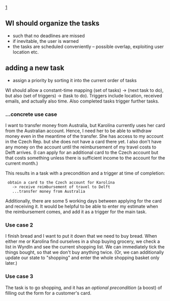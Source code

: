 [http://www.mindtools.com/pages/article/newPPM_77.htm]

==WI should organize the tasks==
* such that no deadlines are missed
* if inevitable, the user is warned
* the tasks are scheduled conveniently &ndash; possible overlap, exploiting user location etc.

==adding a new task==
* assign a priority by sorting it into the current order of tasks

WI should allow a constant-time mapping (set of tasks) -> (next task to 
do), but also (set of triggers) -> (task to do). Triggers include location, 
received emails, and actually also time. Also completed tasks trigger 
further tasks.

===&hellip;concrete use case===

I want to transfer money from Australia, but 
Karolína currently uses her card from the Australian account. Hence, 
I need her to be able to withdraw money even in the meantime of the 
transfer. She has access to my account in the Czech Rep. but she does 
not have a card there yet. I also don't have any money on the account 
until the reimbursement of my travel costs to Delft arrives. (I can 
apply for an additional card to the Czech account but that costs 
something unless there is sufficient income to the account for the 
current month.)

This results in a task with a precondition and a trigger at time of 
completion:

  obtain a card to the Czech account for Karolína
    -> receive reimbursement of travel to Delft
    ...transfer money from Australia

Additionally, there are some 5 working days between applying for the 
card and receiving it. It would be helpful to be able to enter my 
estimate when the reimbursement comes, and add it as a trigger for the 
main task.

===Use case 2===

I finish bread and I want to put it down that we need to buy 
bread. When either me or Karolína find ourselves in a shop buying 
grocery, we check a list in WyrdIn and see the current shopping list. We 
can immediately tick the things bought, so that we don't buy anything 
twice. (Or, we can additionally update our state to "shopping" and enter 
the whole shopping basket only later.)

===Use case 3===

The task is to go shopping, and it has an ''optional precondition''
(a boost) of filling out the form for a customer's card.
